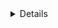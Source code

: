 <Details
  title="Version warning"
  opened={true}
  min="14.0"
>
  This version of the guide uses the v2 `tbot` configuration. This version is only
  supported by Teleport 14 and beyond. Change the selected version of the
  documentation to view the guide for previous Teleport versions.
</Details>